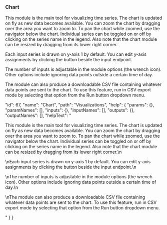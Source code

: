 ### Chart

This module is the main tool for visualizing time series. The chart is updated on fly as new data becomes available. You can zoom the chart by dragging over the area you want to zoom to. To pan the chart while zoomed, use the <span class="highlight">navigator</span> below the chart. Individual series can be toggled on or off by clicking on the series name in the <span class="highlight">legend</span>. Also note that the chart module can be resized by dragging from its lower right corner.
  


Each input series is drawn on y-axis 1 by default. You can edit y-axis assignments by clicking the button beside the input endpoint.
  


The number of inputs is adjustable in the module <span class="highlight">options</span> (the wrench icon). Other options include ignoring data points outside a certain time of day.
  


The module can also produce a downloadable CSV file containing whatever data points are sent to the chart. To use this feature, run in CSV export mode by selecting that option from the Run button dropdown menu.










  "id": 67,
  "name": "Chart",
  "path": "Visualizations",
  "help": {
    "params": {},
    "paramNames": [],
    "inputs": {},
    "inputNames": [],
    "outputs": {},
    "outputNames": [],
    "helpText": "<p>This module is the main tool for visualizing time series. The chart is updated on fly as new data becomes available. You can zoom the chart by dragging over the area you want to zoom to. To pan the chart while zoomed, use the <span class='highlight'>navigator</span> below the chart. Individual series can be toggled on or off by clicking on the series name in the <span class='highlight'>legend</span>. Also note that the chart module can be resized by dragging from its lower right corner.\n</p><p>\nEach input series is drawn on y-axis 1 by default. You can edit y-axis assignments by clicking the button beside the input endpoint.\n</p><p>\nThe number of inputs is adjustable in the module <span class='highlight'>options</span> (the wrench icon). Other options include ignoring data points outside a certain time of day.\n</p><p>\nThe module can also produce a downloadable CSV file containing whatever data points are sent to the chart. To use this feature, run in CSV export mode by selecting that option from the Run button dropdown menu.</p>"
  }
}